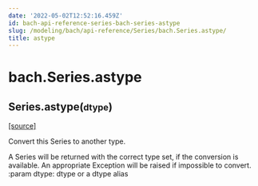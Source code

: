 ```yaml
---
date: '2022-05-02T12:52:16.459Z'
id: bach-api-reference-series-bach-series-astype
slug: /modeling/bach/api-reference/Series/bach.Series.astype/
title: astype
---
```


# bach.Series.astype

<div class="method">

<h2 class="signature-method"><span class="additional-name">Series.</span><span class="name">astype(</span><small class="parameter-list"><span class="parameter" id="dtype">dtype</span></small>)</h2>


&#8203;<span class="view-source">[[source]](https://github.com/objectiv/objectiv-analytics/blob/main/bach/bach/series/series.py)</span>

<div class="content">

Convert this Series to another type.

A Series will be returned with the correct type set, if the conversion is available. An appropriate
Exception will be raised if impossible to convert.
:param dtype: dtype or a dtype alias


</div>

</div>
